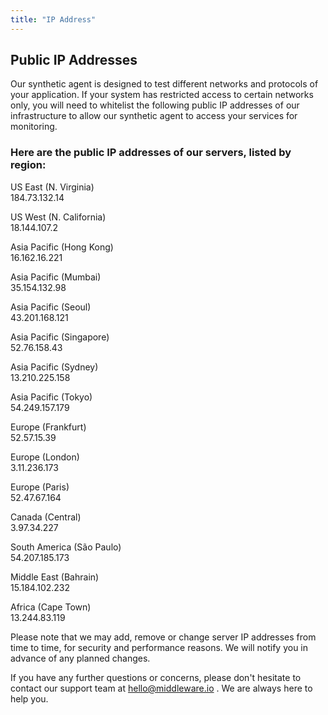 ```yaml
---
title: "IP Address"
---
```

## Public IP Addresses

Our synthetic agent is designed to test different networks and protocols of your application. If your system has restricted access to certain networks only, you will need to whitelist the following public IP addresses of our infrastructure to allow our synthetic agent to access your services for monitoring.

### Here are the public IP addresses of our servers, listed by region:

US East (N. Virginia)\
184.73.132.14

US West (N. California)\
18.144.107.2

Asia Pacific (Hong Kong)\
16.162.16.221

Asia Pacific (Mumbai)\
35.154.132.98

Asia Pacific (Seoul)\
43.201.168.121

Asia Pacific (Singapore)\
52.76.158.43

Asia Pacific (Sydney)\
13.210.225.158

Asia Pacific (Tokyo)\
54.249.157.179

Europe (Frankfurt)\
52.57.15.39

Europe (London)\
3.11.236.173

Europe (Paris)\
52.47.67.164

Canada (Central)\
3.97.34.227

South America (São Paulo)\
54.207.185.173

Middle East (Bahrain)\
15.184.102.232

Africa (Cape Town)\
13.244.83.119

Please note that we may add, remove or change server IP addresses from time to time, for security and performance reasons. We will notify you in advance of any planned changes.

If you have any further questions or concerns, please don't hesitate to contact our support team at hello@middleware.io . We are always here to help you.